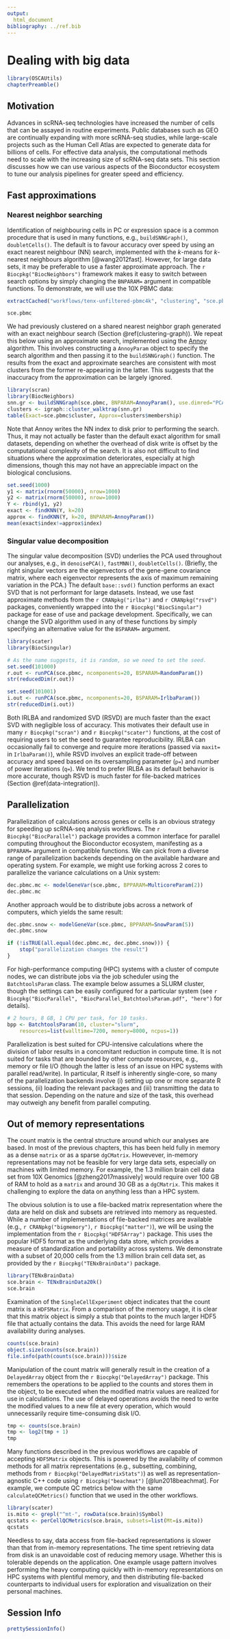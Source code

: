 ```yaml
---
output:
  html_document
bibliography: ../ref.bib
---
```


# Dealing with big data

```r
library(OSCAUtils)
chapterPreamble()
```

## Motivation 

Advances in scRNA-seq technologies have increased the number of cells that can be assayed in routine experiments.
Public databases such as GEO are continually expanding with more scRNA-seq studies, while large-scale projects such as the Human Cell Atlas are expected to generate data for billions of cells.
For effective data analysis, the computational methods need to scale with the increasing size of scRNA-seq data sets.
This section discusses how we can use various aspects of the Bioconductor ecosystem to tune our analysis pipelines for greater speed and efficiency.

## Fast approximations

### Nearest neighbor searching

Identification of neighbouring cells in PC or expression space is a common procedure that is used in many functions, e.g., `buildSNNGraph()`, `doubletCells()`.
The default is to favour accuracy over speed by using an exact nearest neighbour (NN) search, implemented with the $k$-means for $k$-nearest neighbours algorithm [@wang2012fast].
However, for large data sets, it may be preferable to use a faster approximate approach.
The `r Biocpkg("BiocNeighbors")` framework makes it easy to switch between search options by simply changing the `BNPARAM=` argument in compatible functions.
To demonstrate, we will use the 10X PBMC data:

```r
extractCached("workflows/tenx-unfiltered-pbmc4k", "clustering", "sce.pbmc")
```

```r
sce.pbmc
```

We had previously clustered on a shared nearest neighbor graph generated with an exact neighbour search (Section \@ref(clustering-graph)).
We repeat this below using an approximate search, implemented using the [Annoy](https://github.com/spotify/Annoy) algorithm.
This involves constructing a `AnnoyParam` object to specify the search algorithm and then passing it to the `buildSNNGraph()` function.
The results from the exact and approximate searches are consistent with most clusters from the former re-appearing in the latter.
This suggests that the inaccuracy from the approximation can be largely ignored.

```r
library(scran)
library(BiocNeighbors)
snn.gr <- buildSNNGraph(sce.pbmc, BNPARAM=AnnoyParam(), use.dimred="PCA")
clusters <- igraph::cluster_walktrap(snn.gr)
table(Exact=sce.pbmc$cluster, Approx=clusters$membership)
```

Note that Annoy writes the NN index to disk prior to performing the search.
Thus, it may not actually be faster than the default exact algorithm for small datasets, depending on whether the overhead of disk write is offset by the computational complexity of the search.
It is also not difficult to find situations where the approximation deteriorates, especially at high dimensions, though this may not have an appreciable impact on the biological conclusions.

```r
set.seed(1000)
y1 <- matrix(rnorm(50000), nrow=1000)
y2 <- matrix(rnorm(50000), nrow=1000)
Y <- rbind(y1, y2)
exact <- findKNN(Y, k=20)
approx <- findKNN(Y, k=20, BNPARAM=AnnoyParam())
mean(exact$index!=approx$index)
```

### Singular value decomposition {#big-data-svd}

The singular value decomposition (SVD) underlies the PCA used throughout our analyses, e.g., in `denoisePCA()`, `fastMNN()`, `doubletCells()`.
(Briefly, the right singular vectors are the eigenvectors of the gene-gene covariance matrix, where each eigenvector represents the axis of maximum remaining variation in the PCA.)
The default `base::svd()` function performs an exact SVD that is not performant for large datasets.
Instead, we use fast approximate methods from the `r CRANpkg("irlba")` and `r CRANpkg("rsvd")` packages, conveniently wrapped into the `r Biocpkg("BiocSingular")` package for ease of use and package development.
Specifically, we can change the SVD algorithm used in any of these functions by simply specifying an alternative value for the `BSPARAM=` argument.

```r
library(scater)
library(BiocSingular)

# As the name suggests, it is random, so we need to set the seed.
set.seed(101000)
r.out <- runPCA(sce.pbmc, ncomponents=20, BSPARAM=RandomParam())
str(reducedDim(r.out))

set.seed(101001)
i.out <- runPCA(sce.pbmc, ncomponents=20, BSPARAM=IrlbaParam())
str(reducedDim(i.out))
```

Both IRLBA and randomized SVD (RSVD) are much faster than the exact SVD with negligible loss of accuracy.
This motivates their default use in many `r Biocpkg("scran")` and `r Biocpkg("scater")` functions, at the cost of requiring users to set the seed to guarantee reproducibility.
IRLBA can occasionally fail to converge and require more iterations (passed via `maxit=` in `IrlbaParam()`), while RSVD involves an explicit trade-off between accuracy and speed based on its oversampling parameter (`p=`) and number of power iterations (`q=`).
We tend to prefer IRLBA as its default behavior is more accurate, though RSVD is much faster for file-backed matrices (Section \@ref(data-integration)).

## Parallelization

Parallelization of calculations across genes or cells is an obvious strategy for speeding up scRNA-seq analysis workflows.
The `r Biocpkg("BiocParallel")` package provides a common interface for parallel computing throughout the Bioconductor ecosystem, manifesting as a `BPPARAM=` argument in compatible functions.
We can pick from a diverse range of parallelization backends depending on the available hardware and operating system.
For example, we might use forking across 2 cores to parallelize the variance calculations on a Unix system:

```r
dec.pbmc.mc <- modelGeneVar(sce.pbmc, BPPARAM=MulticoreParam(2))
dec.pbmc.mc
```

Another approach would be to distribute jobs across a network of computers, which yields the same result:

```r
dec.pbmc.snow <- modelGeneVar(sce.pbmc, BPPARAM=SnowParam(5))
dec.pbmc.snow
```

```r
if (!isTRUE(all.equal(dec.pbmc.mc, dec.pbmc.snow))) {
	stop("parallelization changes the result")
}
```

For high-performance computing (HPC) systems with a cluster of compute nodes, we can distribute jobs via the job scheduler using the `BatchtoolsParam` class.
The example below assumes a SLURM cluster, though the settings can be easily configured for a particular system (see `r Biocpkg("BiocParallel", "BiocParallel_BatchtoolsParam.pdf", "here")` for details).

```r
# 2 hours, 8 GB, 1 CPU per task, for 10 tasks.
bpp <- BatchtoolsParam(10, cluster="slurm",
	resources=list(walltime=7200, memory=8000, ncpus=1))
```

Parallelization is best suited for CPU-intensive calculations where the division of labor results in a concomitant reduction in compute time.
It is not suited for tasks that are bounded by other compute resources, e.g., memory or file I/O (though the latter is less of an issue on HPC systems with parallel read/write).
In particular, R itself is inherently single-core, so many of the parallelization backends involve (i) setting up one or more separate R sessions, (ii) loading the relevant packages and (iii) transmitting the data to that session.
Depending on the nature and size of the task, this overhead may outweigh any benefit from parallel computing. 

## Out of memory representations

The count matrix is the central structure around which our analyses are based.
In most of the previous chapters, this has been held fully in memory as a dense `matrix` or as a sparse `dgCMatrix`.
Howevever, in-memory representations may not be feasible for very large data sets, especially on machines with limited memory.
For example, the 1.3 million brain cell data set from 10X Genomics [@zheng2017massively] would require over 100 GB of RAM to hold as a `matrix` and around 30 GB as a `dgCMatrix`.
This makes it challenging to explore the data on anything less than a HPC system.

The obvious solution is to use a file-backed matrix representation where the data are held on disk and subsets are retrieved into memory as requested.
While a number of implementations of file-backed matrices are available (e.g., `r CRANpkg("bigmemory")`, `r Biocpkg("matter")`), we will be using the implementation from the `r Biocpkg("HDF5Array")` package.
This uses the popular HDF5 format as the underlying data store, which provides a measure of standardization and portability across systems.
We demonstrate with a subset of 20,000 cells from the 1.3 million brain cell data set, as provided by the `r Biocpkg("TENxBrainData")` package.

```r
library(TENxBrainData)
sce.brain <- TENxBrainData20k() 
sce.brain
```

Examination of the `SingleCellExperiment` object indicates that the count matrix is a `HDF5Matrix`.
From a comparison of the memory usage, it is clear that this matrix object is simply a stub that points to the much larger HDF5 file that actually contains the data.
This avoids the need for large RAM availability during analyses.

```r
counts(sce.brain)
object.size(counts(sce.brain))
file.info(path(counts(sce.brain)))$size
```

Manipulation of the count matrix will generally result in the creation of a `DelayedArray` object from the `r Biocpkg("DelayedArray")` package.
This remembers the operations to be applied to the counts and stores them in the object, to be executed when the modified matrix values are realized for use in calculations.
The use of delayed operations avoids the need to write the modified values to a new file at every operation, which would unnecessarily require time-consuming disk I/O.

```r
tmp <- counts(sce.brain)
tmp <- log2(tmp + 1)
tmp
```

Many functions described in the previous workflows are capable of accepting `HDF5Matrix` objects.
This is powered by the availability of common methods for all matrix representations (e.g., subsetting, combining, methods from `r Biocpkg("DelayedMatrixStats")`) as well as representation-agnostic C++ code using `r Biocpkg("beachmat")` [@lun2018beachmat].
For example, we compute QC metrics below with the same `calculateQCMetrics()` function that we used in the other workflows.

```r
library(scater)
is.mito <- grepl("^mt-", rowData(sce.brain)$Symbol)
qcstats <- perCellQCMetrics(sce.brain, subsets=list(Mt=is.mito))
qcstats
```

Needless to say, data access from file-backed representations is slower than that from in-memory representations.
The time spent retrieving data from disk is an unavoidable cost of reducing memory usage.
Whether this is tolerable depends on the application.
One example usage pattern involves performing the heavy computing quickly with in-memory representations on HPC systems with plentiful memory, and then distributing file-backed counterparts to individual users for exploration and visualization on their personal machines.

## Session Info {-}

```r
prettySessionInfo()
```
